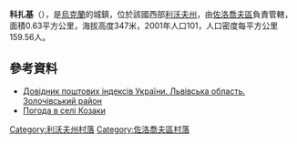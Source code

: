 {{coord|49|47|43|N|24|59|31|E|scale:100000|display=title}}

'''科扎基'''（{{lang-uk|Козаки}}），是[[烏克蘭|烏克蘭]]的城鎮，位於該國西部[[利沃夫州|利沃夫州]]，由[[佐洛喬夫區|佐洛喬夫區]]負責管轄，面積0.63平方公里，海拔高度347米，2001年人口101，人口密度每平方公里159.56人。

==參考資料==
*[http://www.uaidx.com/13/290?f=index&d=desc&lang=ua Довідник поштових індексів України. Львівська область. Золочівський район]
* [http://weather.in.ua/ua/l'vovskaja/10941 Погода в селі Козаки]

[[Category:利沃夫州村落|Category:利沃夫州村落]]
[[Category:佐洛喬夫區村落|Category:佐洛喬夫區村落]]


{{Lviv-geo-stub}}